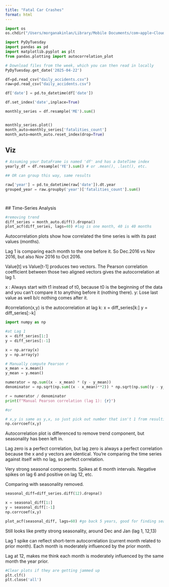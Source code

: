 ```yaml
---
title: "Fatal Car Crashes"
format: html
---
```

```python
import os
os.chdir("/Users/morganakinlan/Library/Mobile Documents/com~apple~CloudDocs/Documents/TidyTuesday/2025-04-22")
```

```python
import PyDyTuesday
import pandas as pd
import matplotlib.pyplot as plt
from pandas.plotting import autocorrelation_plot

# Download files from the week, which you can then read in locally
PyDyTuesday.get_date('2025-04-22')

df=pd.read_csv("daily_accidents.csv")
raw=pd.read_csv("daily_accidents.csv")
```

```python
df['date'] = pd.to_datetime(df['date'])

df.set_index('date',inplace=True)

monthly_series = df.resample('ME').sum()



```
```python

monthly_series.plot()
month_auto=monthly_series['fatalities_count']
month_auto=month_auto.reset_index(drop=True)
```

## Viz

```python
# Assuming your DataFrame is named 'df' and has a DateTime index
yearly_df = df.resample('YE').sum() # or .mean(), .last(), etc.

## OR can group this way, same results

raw['year'] = pd.to_datetime(raw['date']).dt.year
grouped_year = raw.groupby('year')['fatalities_count'].sum()




```





 ## Time-Series Analysis
```python

#removing trend
diff_series = month_auto.diff().dropna()
plot_acf(diff_series, lags=40) #lag is one month, 40 is 40 months
```


Autocorrelation plots show how correlated the time series is with its past values (months). 

Lag 1 is comparing each month to the one before it. So Dec.2016 vs Nov 2016, but also Nov 2016 to Oct 2016. 

Value[t] vs Value[t-1]  produces two vectors. The Pearson correlation coefficient between those two aligned vectors gives the autocorrelation at lag 1. 

x : Always start with t1 instead of t0, because t0 is the beginning of the data and you can't compare it to anything before it (nothing there). 
y: Lose last value as well b/c nothing comes after it.

#correlation(x,y) is the autocorrelation at lag k:
x = diff_series[k:]
y = diff_series[:-k]

```python
import numpy as np

#at Lag 1
x = diff_series[1:]
y = diff_series[:-1]

x = np.array(x)
y = np.array(y)

# Manually compute Pearson r
x_mean = x.mean()
y_mean = y.mean()

numerator = np.sum((x - x_mean) * (y - y_mean))
denominator = np.sqrt(np.sum((x - x_mean)**2)) * np.sqrt(np.sum((y - y_mean)**2))

r = numerator / denominator
print(f"Manual Pearson correlation (lag 1): {r}")

#or

# x,y is same as y,x, so just pick out number that isn't 1 from resulting matrix
np.corrcoef(x,y) 

```

Autocorrelation plot is differenced to remove trend component, but seasonality has been left in. 

Lag zero is a perfect correlation, but lag zero is always a perfect correlation because the x and y vectors are identical. You're comparing the time series against itself with no lag, so perfect correlation. 

Very strong seasonal components.
Spikes at 6 month intervals. Negative spikes on lag 6 and positive on lag 12, etc.

Comparing with seasonality removed. 

```python
seasonal_diff=diff_series.diff(12).dropna()

x = seasonal_diff[1:]
y = seasonal_diff[:-1]
np.corrcoef(x,y) 

plot_acf(seasonal_diff, lags=60) #go back 5 years, good for finding seasonality
```

Still looks like pretty strong seasonality, around Dec and Jan (lag 1, 12,13)

Lag 1 spike can reflect short-term autocorrelation (current month related to prior month). Each month is moderately influenced by the prior month. 

Lag at 12, makes me think each month is moderately influenced by the same month the year prior.


```python
#Clear plots if they are getting jammed up
plt.clf()
plt.close('all')

```

